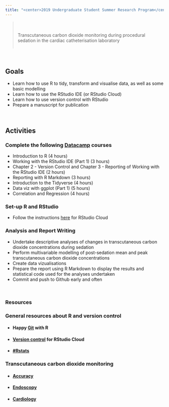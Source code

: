 ```yaml
---
title: "<center>2019 Undergraduate Student Summer Research Program</center>"
---
```




<div class = "row">
<div class = "col-md-3" align = "center">
<i class="fa fa-lungs fa-8x"></i>
</div>

<div class = "col-md-9" align = "middle">
> <br><br>Transcutaneous carbon dioxide monitoring during procedural sedation in the cardiac catheterisation laboratory<br><br>

</div>
</div>
<br>
<div class = "row">
<div class = "col-md-3" align = "center">
## <i class="fa fa-bullseye-arrow fa-lg"></i> Goals
</div>
<div class = "col-md-9">
- Learn how to use R to tidy, transform and visualise data, as well as some basic modelling
- Learn how to use the RStudio IDE (or RStudio Cloud)
- Learn how to use version control with RStudio
- Prepare a manuscript for publication
</div>
</div>
<br>
<div class = "row">
<div class = "col-md-3" align = "center">
## <i class="fa fa-tasks fa-lg"></i> Activities
</div>

### <i class="fa fa-angle-double-right fa-lg"></i> Complete the following [Datacamp](www.datacamp.com) courses
<div class = "col-md-9">
- Introduction to R (4 hours)
- Working with the RStudio IDE (Part 1) (3 hours)
- Chapter 2 - Version Control and Chapter 3 - Reporting of Working with the RStudio IDE (2 hours)
- Reporting with R Markdown (3 hours)
- Introduction to the Tidyverse (4 hours)
- Data viz with ggplot (Part 1) (5 hours)
- Correlation and Regression (4 hours)

### <i class="fa fa-angle-double-right fa-lg"></i> Set-up R and RStudio

- Follow the instructions [here](https://rstudio.cloud/learn/guide) for RStudio Cloud

### <i class="fa fa-angle-double-right fa-lg"></i> Analysis and Report Writing

- Undertake descriptive analyses of changes in transcutaneous carbon dioxide concentrations during sedation
- Perform multivariable modelling of post-sedation mean and peak transcutaneous carbon dioxide concentrations
- Create data vizualisations
- Prepare the report using R Markdown to display the results and statistical code used for the analyses undertaken
- Commit and push to Github early and often



</div>
</div>

<br>
<div class = "row">
<div class = "col-md-3" align = "center">
### <i class="fa fa-info-circle fa-lg"></i> Resources
</div>

<div class = "col-md-9">
### <i class="fa fa-angle-double-right fa-lg"></i> General resources about R and version control

- #### Happy [Git](https://happygitwithr.com/) with R

- #### [Version control](https://bren.zendesk.com/hc/en-us/articles/360015826731-How-to-connect-RStudio-Cloud-with-Github) for RStudio Cloud

- #### <i class="fa fa-twitter fa-lg"></i> [#Rstats](https://twitter.com/search?q=%23rstats&src=typd)

### <i class="fa fa-angle-double-right fa-lg"></i> Transcutaneous carbon dioxide monitoring

- #### [Accuracy](https://thorax.bmj.com/content/74/2/157.abstract)
- #### [Endoscopy](https://link.springer.com/article/10.1007/s12630-018-1138-7)
- #### [Cardiology](https://www.sciencedirect.com/science/article/pii/S1553838918303269)

</div>
</div>
